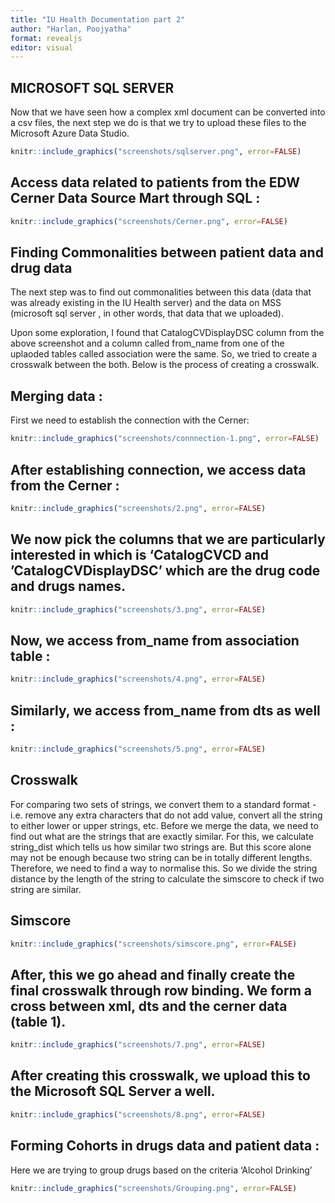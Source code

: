 ```yaml
---
title: "IU Health Documentation part 2"
author: "Harlan, Poojyatha"
format: revealjs
editor: visual
---
```


## MICROSOFT SQL SERVER

Now that we have seen how a complex xml document can be converted into a csv files, the next step we do is that we try to upload these files to the Microsoft Azure Data Studio.

```r

knitr::include_graphics("screenshots/sqlserver.png", error=FALSE)
```

## Access data related to patients from the EDW Cerner Data Source Mart through SQL :

```r

knitr::include_graphics("screenshots/Cerner.png", error=FALSE)
```

## Finding Commonalities between patient data and drug data

The next step was to find out commonalities between this data (data that was already existing in the IU Health server) and the data on MSS (microsoft sql server , in other words, that data that we uploaded).

Upon some exploration, I found that CatalogCVDisplayDSC column from the above screenshot and a column called from_name from one of the uplaoded tables called association were the same. So, we tried to create a crosswalk between the both. Below is the process of creating a crosswalk.

## Merging data :

First we need to establish the connection with the Cerner:

```r

knitr::include_graphics("screenshots/connnection-1.png", error=FALSE)
```

##  After establishing connection, we access data from the Cerner :

```r
knitr::include_graphics("screenshots/2.png", error=FALSE)

```

## We now pick the columns that we are particularly interested in which is 'CatalogCVCD and 'CatalogCVDisplayDSC' which are the drug code and drugs names.

```r
knitr::include_graphics("screenshots/3.png", error=FALSE)
```

## Now, we access from_name from association table :

```r
knitr::include_graphics("screenshots/4.png", error=FALSE)

```

## Similarly, we access from_name from dts as well :

```r
knitr::include_graphics("screenshots/5.png", error=FALSE)
```

## Crosswalk 

For comparing two sets of strings, we convert them to a standard format - i.e. remove any extra characters that do not add value, convert all the string to either lower or upper strings, etc. Before we merge the data, we need to find out what are the strings that are exactly similar. For this, we calculate string_dist which tells us how similar two strings are. But this score alone may not be enough because two string can be in totally different lengths. Therefore, we need to find a way to normalise this. So we divide the string distance by the length of the string to calculate the simscore to check if two string are similar.

## Simscore

```r
knitr::include_graphics("screenshots/simscore.png", error=FALSE)
```

## After, this we go ahead and finally create the final crosswalk through row binding. We form a cross between xml, dts and the cerner data (table 1).

```r
knitr::include_graphics("screenshots/7.png", error=FALSE)
```

## After creating this crosswalk, we upload this to the Microsoft SQL Server a well.

```r
knitr::include_graphics("screenshots/8.png", error=FALSE)
```

## Forming Cohorts in drugs data and patient data :

Here we are trying to group drugs based on the criteria 'Alcohol Drinking'

```r
knitr::include_graphics("screenshots/Grouping.png", error=FALSE)

```
